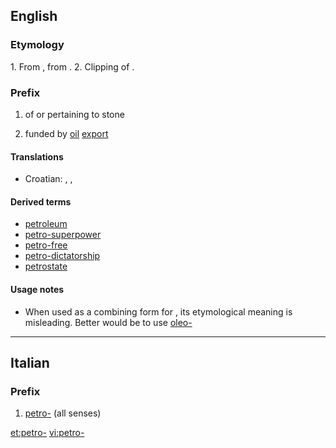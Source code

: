 ==English==

===Etymology===
1. From {{etyl|la}} {{term|petra|lang=la||stone, rock}}, from {{etyl|grc}} {{term|sc=polytonic|πέτρα|tr=pétra|lang=grc||stone, rock}}.  2. Clipping of {{term|petroleum}}.

===Prefix===
{{infl|en|prefix}}

# of or pertaining to stone
# {{neologism}} funded by [[oil]] [[export]]

====Translations====
{{trans-top|of or pertaining to stone}}
* Croatian: {{t|hr|petr-}}, {{t|hr|petri-}}, {{t-|hr|petro-}}
{{trans-mid}}
{{trans-bottom}}

====Derived terms====
* [[petroleum]]
* [[petro-superpower]]
* [[petro-free]]
* [[petro-dictatorship]]
* [[petrostate]]

====Usage notes====
* When used as a combining form for {{term|petroleum}}, its etymological meaning is misleading.  Better would be to use [[oleo-]] {{context|for products associated with oil}}

----
==Italian==

===Prefix===
{{infl|it|prefix}}

# [[#English|petro-]] (all senses)

[[et:petro-]]
[[vi:petro-]]
